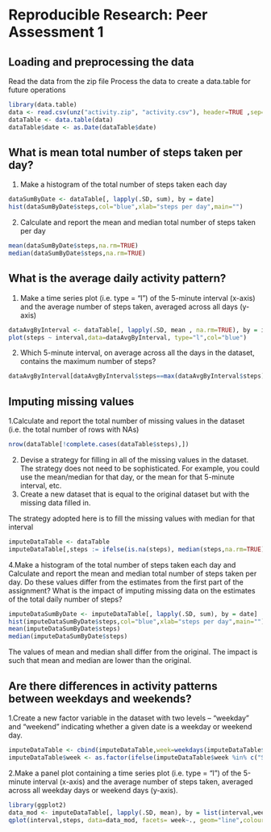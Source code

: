 # Reproducible Research: Peer Assessment 1

## Loading and preprocessing the data
Read the data from the zip file
Process the data to create a data.table for future operations
```r
library(data.table)
data <- read.csv(unz("activity.zip", "activity.csv"), header=TRUE ,sep=",")
dataTable <- data.table(data)
dataTable$date <- as.Date(dataTable$date)
```

## What is mean total number of steps taken per day?

1. Make a histogram of the total number of steps taken each day
```r
dataSumByDate <- dataTable[, lapply(.SD, sum), by = date]
hist(dataSumByDate$steps,col="blue",xlab="steps per day",main="")
```
2. Calculate and report the mean and median total number of steps taken per day
```r
mean(dataSumByDate$steps,na.rm=TRUE)
median(dataSumByDate$steps,na.rm=TRUE)
```

## What is the average daily activity pattern?
1. Make a time series plot (i.e. type = "l") of the 5-minute interval (x-axis) and the average number of steps taken, averaged across all days (y-axis)
```r
dataAvgByInterval <- dataTable[, lapply(.SD, mean , na.rm=TRUE), by = interval,]
plot(steps ~ interval,data=dataAvgByInterval, type="l",col="blue")
```

2. Which 5-minute interval, on average across all the days in the dataset, contains the maximum number of steps?

```r
dataAvgByInterval[dataAvgByInterval$steps==max(dataAvgByInterval$steps),]$interval
```

## Imputing missing values
1.Calculate and report the total number of missing values in the dataset (i.e. the total number of rows with NAs)
```r
nrow(dataTable[!complete.cases(dataTable$steps),])
```
2. Devise a strategy for filling in all of the missing values in the dataset. The strategy does not need to be sophisticated. For example, you could use the mean/median for that day, or the mean for that 5-minute interval, etc.
3. Create a new dataset that is equal to the original dataset but with the missing data filled in.

The strategy adopted here is to fill the missing values with median for that interval
```r
imputeDataTable <- dataTable
imputeDataTable[,steps := ifelse(is.na(steps), median(steps,na.rm=TRUE), steps), by=interval]
```

4.Make a histogram of the total number of steps taken each day and Calculate and report the mean and median total number of steps taken per day. Do these values differ from the estimates from the first part of the assignment? What is the impact of imputing missing data on the estimates of the total daily number of steps?
```r
imputeDataSumByDate <- imputeDataTable[, lapply(.SD, sum), by = date]
hist(imputeDataSumByDate$steps,col="blue",xlab="steps per day",main="")
mean(imputeDataSumByDate$steps)
median(imputeDataSumByDate$steps)
```
The values of mean and median shall differ from the original.
The impact is such that mean and median are lower than the original.

## Are there differences in activity patterns between weekdays and weekends?
1.Create a new factor variable in the dataset with two levels – “weekday” and “weekend” indicating whether a given date is a weekday or weekend day.
```r
imputeDataTable <- cbind(imputeDataTable,week=weekdays(imputeDataTable$date))
imputeDataTable$week <- as.factor(ifelse(imputeDataTable$week %in% c("Saturday","Sunday"), "Weekend", "Weekday"))
```

2.Make a panel plot containing a time series plot (i.e. type = "l") of the 5-minute interval (x-axis) and the average number of steps taken, averaged across all weekday days or weekend days (y-axis). 
```r
library(ggplot2)
data_mod <- imputeDataTable[, lapply(.SD, mean), by = list(interval,week)]
qplot(interval,steps, data=data_mod, facets= week~., geom="line",colour=steps)
```

